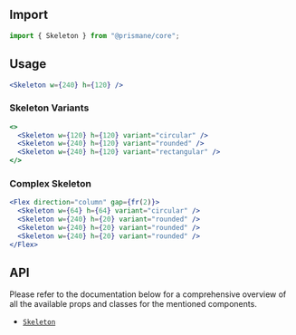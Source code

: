 ## Import

```js
import { Skeleton } from "@prismane/core";
```

## Usage

```jsx
<Skeleton w={240} h={120} />
```

### Skeleton Variants

```jsx
<>
  <Skeleton w={120} h={120} variant="circular" />
  <Skeleton w={240} h={120} variant="rounded" />
  <Skeleton w={240} h={120} variant="rectangular" />
</>
```

### Complex Skeleton

```jsx
<Flex direction="column" gap={fr(2)}>
  <Skeleton w={64} h={64} variant="circular" />
  <Skeleton w={240} h={20} variant="rounded" />
  <Skeleton w={240} h={20} variant="rounded" />
  <Skeleton w={240} h={20} variant="rounded" />
</Flex>
```

## API

Please refer to the documentation below for a comprehensive overview of all the available props and classes for the mentioned components.

- [`Skeleton`](/docs/components-api/skeleton-api)
